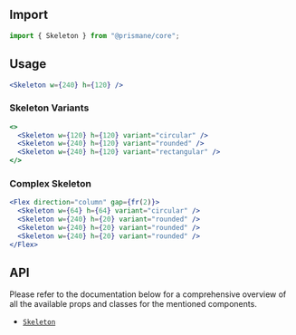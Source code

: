 ## Import

```js
import { Skeleton } from "@prismane/core";
```

## Usage

```jsx
<Skeleton w={240} h={120} />
```

### Skeleton Variants

```jsx
<>
  <Skeleton w={120} h={120} variant="circular" />
  <Skeleton w={240} h={120} variant="rounded" />
  <Skeleton w={240} h={120} variant="rectangular" />
</>
```

### Complex Skeleton

```jsx
<Flex direction="column" gap={fr(2)}>
  <Skeleton w={64} h={64} variant="circular" />
  <Skeleton w={240} h={20} variant="rounded" />
  <Skeleton w={240} h={20} variant="rounded" />
  <Skeleton w={240} h={20} variant="rounded" />
</Flex>
```

## API

Please refer to the documentation below for a comprehensive overview of all the available props and classes for the mentioned components.

- [`Skeleton`](/docs/components-api/skeleton-api)
